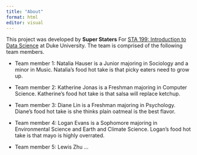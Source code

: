 ```yaml
---
title: "About"
format: html
editor: visual
---
```


This project was developed by **Super Staters** For [STA 199: Introduction to Data Science](https://sta199-s23-2.github.io/) at Duke University. The team is comprised of the following team members.

-   Team member 1: Natalia Hauser is a Junior majoring in Sociology and a minor in Music. Natalia's food hot take is that picky eaters need to grow up.

-   Team member 2: Katherine Jonas is a Freshman majoring in Computer Science. Katherine's food hot take is that salsa will replace ketchup.

-   Team member 3: Diane Lin is a Freshman majoring in Psychology. Diane's food hot take is she thinks plain oatmeal is the best flavor.

-   Team member 4: Logan Evans is a Sophomore majoring in Environmental Science and Earth and Climate Science. Logan's food hot take is that mayo is highly overrated.

-   Team member 5: Lewis Zhu ...
